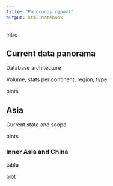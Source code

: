 ```yaml
---
title: "Pancronos report"
output: html_notebook
---
```


Intro

## Current data panorama

Database architecture

Volume, stats per continent, region, type

plots

## Asia

Current state and scope

plots

### Inner Asia and China

table

plot

